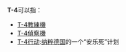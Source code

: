 '''T-4'''可以指：

* [[T-4教練機|T-4教練機]]
* [[T-4偵察機|T-4偵察機]]
* [[T-4行动|T-4行动]]:[[纳粹德国|纳粹德国]]的一个“安乐死”计划

{{disambig}}